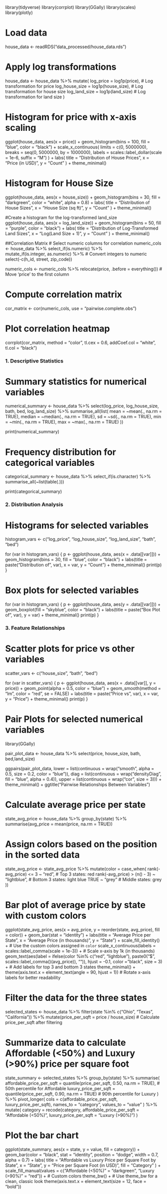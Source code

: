 library(tidyverse)
library(corrplot)
library(GGally)
library(scales)
library(plotly)

# Load data
house_data <- readRDS("data_processed/house_data.rds")

# Apply log transformations
house_data <- house_data %>%
  mutate(
    log_price = log1p(price),       # Log transformation for price
    log_house_size = log1p(house_size),  # Log transformation for house size
    log_land_size = log1p(land_size)  # Log transformation for land size
  )
  
# Histogram for price with x-axis scaling
ggplot(house_data, aes(x = price)) + 
  geom_histogram(bins = 100, fill = "blue", color = "black") +
  scale_x_continuous(
    limits = c(0, 5000000), 
    breaks = seq(0, 5000000, by = 1000000), 
    labels = scales::label_dollar(scale = 1e-6, suffix = "M")
  ) +
  labs(
    title = "Distribution of House Prices",
    x = "Price (in USD)",
    y = "Count"
  ) +
  theme_minimal()

# Histogram for House Size 
ggplot(house_data, aes(x = house_size)) +
  geom_histogram(bins = 30, fill = "darkgreen", color = "white", alpha = 0.8) +
  labs(
    title = "Distribution of House Sizes",
    x = "House Size (sq ft)",
    y = "Count"
  ) +
  theme_minimal()
  

#Create a histogram for the log-transformed land_size  
ggplot(house_data, aes(x = log_land_size)) + 
  geom_histogram(bins = 50, fill = "purple", color = "black") +
  labs(
    title = "Distribution of Log-Transformed Land Sizes",
    x = "Log(Land Size + 1)",
    y = "Count"
  ) +
  theme_minimal()

##Correlation Matrix
# Select numeric columns for correlation
numeric_cols <- house_data %>%
  select_if(is.numeric) %>%                     
  mutate_if(is.integer, as.numeric) %>%   # Convert integers to numeric
  select(-c(h_id, street, zip_code))

numeric_cols <- numeric_cols %>%
  relocate(price, .before = everything()) # Move 'price' to the first column

# Compute correlation matrix
cor_matrix <- cor(numeric_cols, use = "pairwise.complete.obs")

# Plot correlation heatmap
corrplot(cor_matrix, method = "color", tl.cex = 0.6, 
         addCoef.col = "white", tl.col = "black")



### 1. Descriptive Statistics
# Summary statistics for numerical variables
numerical_summary <- house_data %>%
  select(log_price, log_house_size, bath, bed, log_land_size) %>%
  summarise_all(list(
    mean = ~mean(., na.rm = TRUE),
    median = ~median(., na.rm = TRUE),
    sd = ~sd(., na.rm = TRUE),
    min = ~min(., na.rm = TRUE),
    max = ~max(., na.rm = TRUE)
  ))

print(numerical_summary)

# Frequency distribution for categorical variables
categorical_summary <- house_data %>%
  select_if(is.character) %>%
  summarise_all(~list(table(.)))

print(categorical_summary)


### 2. Distribution Analysis

# Histograms for selected variables
histogram_vars <- c("log_price", "log_house_size", "log_land_size", "bath", "bed")

for (var in histogram_vars) {
  p <- ggplot(house_data, aes(x = .data[[var]])) +
    geom_histogram(bins = 30, fill = "blue", color = "black") +
    labs(title = paste("Distribution of", var), x = var, y = "Count") +
    theme_minimal()
  print(p)
}

# Box plots for selected variables
for (var in histogram_vars) {
  p <- ggplot(house_data, aes(y = .data[[var]])) +
    geom_boxplot(fill = "skyblue", color = "black") +
    labs(title = paste("Box Plot of", var), y = var) +
    theme_minimal()
  print(p)
}


### 3. Feature Relationships
# Scatter plots for price vs other variables
scatter_vars <- c("house_size", "bath", "bed")

for (var in scatter_vars) {
  p <- ggplot(house_data, aes(x = .data[[var]], y = price)) +
    geom_point(alpha = 0.5, color = "blue") +
    geom_smooth(method = "lm", color = "red", se = FALSE) +
    labs(title = paste("Price vs", var), x = var, y = "Price") +
    theme_minimal()
  print(p)
}

# Pair Plots for selected numerical variables
library(GGally)

pair_plot_data <- house_data %>%
  select(price, house_size, bath, bed,land_size)

ggpairs(pair_plot_data,
        lower = list(continuous = wrap("smooth", alpha = 0.5, size = 0.2, color = "blue")),
        diag = list(continuous = wrap("densityDiag", fill = "blue", alpha = 0.4)),
        upper = list(continuous = wrap("cor", size = 3))) +
  theme_minimal() +
  ggtitle("Pairwise Relationships Between Variables")
  
# Calculate average price per state
state_avg_price <- house_data %>%
  group_by(state) %>%
  summarise(avg_price = mean(price, na.rm = TRUE))

# Assign colors based on the position in the sorted data
state_avg_price <- state_avg_price %>%
  mutate(color = case_when(
    rank(-avg_price) <= 3 ~ "red",             # Top 3 states: red
    rank(-avg_price) > (n() - 3) ~ "lightblue",  # Bottom 3 states: light blue
    TRUE ~ "grey"                             # Middle states: grey
  ))

# Bar plot of average price by state with custom colors
ggplot(state_avg_price, aes(x = avg_price, y = reorder(state, avg_price), fill = color)) +
  geom_bar(stat = "identity") +
  labs(title = "Average Price per State", x = "Average Price (in thousands)", y = "State") +
  scale_fill_identity() +  # Use the custom colors assigned in `color`
  scale_x_continuous(labels = scales::label_comma(scale = 1e-3)) +  # Scale x-axis by 1k (in thousands)
  geom_text(aes(label = ifelse(color %in% c("red", "lightblue"), 
                               paste0("$", scales::label_comma()(avg_price)), 
                               "")), 
            hjust = -0.1, color = "black", size = 3) +  # Add labels for top 3 and bottom 3 states
  theme_minimal() +
  theme(axis.text.x = element_text(angle = 90, hjust = 1))  # Rotate x-axis labels for better readability

# Filter the data for the three states
selected_states <- house_data %>%
  filter(state %in% c("Ohio", "Texas", "California")) %>%
  mutate(price_per_sqft = price / house_size)  # Calculate price_per_sqft after filtering

# Summarize data to calculate Affordable (<50%) and Luxury (>90%) price per square foot
state_summary <- selected_states %>%
  group_by(state) %>%
  summarise(
    affordable_price_per_sqft = quantile(price_per_sqft, 0.50, na.rm = TRUE),  # 50th percentile for Affordable
    luxury_price_per_sqft = quantile(price_per_sqft, 0.90, na.rm = TRUE)      # 90th percentile for Luxury
  ) %>%
  pivot_longer(
    cols = c(affordable_price_per_sqft, luxury_price_per_sqft), 
    names_to = "category", 
    values_to = "value"
  ) %>%
  mutate(
    category = recode(category, 
                      affordable_price_per_sqft = "Affordable (<50%)", 
                      luxury_price_per_sqft = "Luxury (>90%)")
  )

# Plot the bar chart
ggplot(state_summary, aes(x = state, y = value, fill = category)) +
  geom_bar(color = "black", stat = "identity", position = "dodge", width = 0.7, alpha = 0.7) +
  labs(
    title = "Affordable vs Luxury Price per Square Foot by State",
    x = "State",
    y = "Price per Square Foot (in USD)",
    fill = "Category"
  ) +
  scale_fill_manual(values = c("Affordable (<50%)" = "darkgreen", 
                               "Luxury (>90%)" = "red")) +  # Custom colors
  theme_bw() +  # Use theme_bw for a clean, classic look
  theme(axis.text.x = element_text(size = 12, face = "bold"))
  